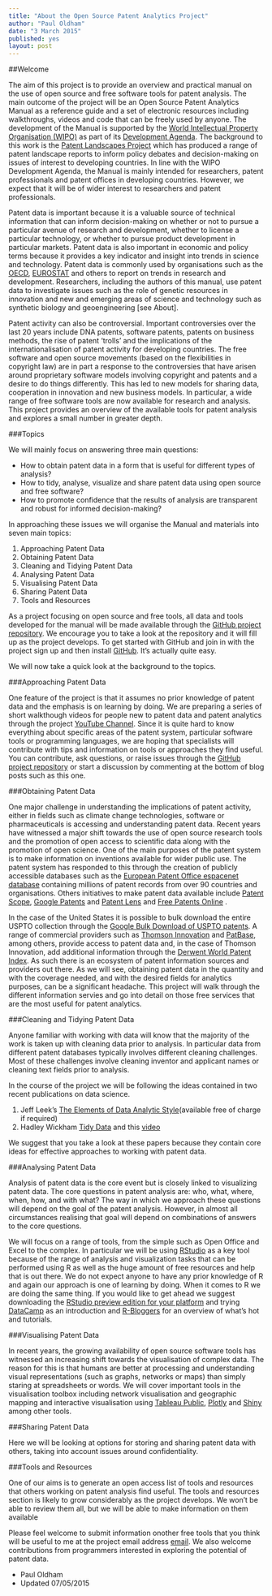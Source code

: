 ```yaml
---
title: "About the Open Source Patent Analytics Project"
author: "Paul Oldham"
date: "3 March 2015"
published: yes
layout: post
---
```


##Welcome

The aim of this project is to provide an overview and practical manual on the use of open source and free software tools for patent analysis. The main outcome of the project will be an Open Source Patent Analytics Manual as a reference guide and a set of electronic resources including walkthroughs, videos and code that can be freely used by anyone. The development of the Manual is supported by the [World Intellectual Property Organisation (WIPO)](http://www.wipo.int/portal/en/) as part of its [Development Agenda](http://www.wipo.int/ip-development/en/agenda/). The background to this work is the [Patent Landscapes Project](http://www.wipo.int/patentscope/en/programs/patent_landscapes/) which has produced a range of patent landscape reports to inform policy debates and decision-making on issues of interest to developing countries. In line with the WIPO Development Agenda, the Manual is mainly intended for researchers, patent professionals and patent offices in developing countries. However, we expect that it will be of wider interest to researchers and patent professionals. 

Patent data is important because it is a valuable source of technical information that can inform decision-making on whether or not to pursue a particular avenue of research and development, whether to license a particular technology, or whether to pursue product development in particular markets. Patent data is also important in economic and policy terms because it provides a key indicator and insight into trends in science and technology. Patent data is commonly used by organisations such as the [OECD](http://www.oecd.org/sti/inno/oecdpatentdatabases.htm), [EUROSTAT](http://ec.europa.eu/eurostat/statistics-explained/index.php/Patent_statistics) and others to report on trends in research and development. Researchers, including the authors of this manual, use patent data to investigate issues such as the role of genetic resources in innovation and new and emerging areas of science and technology such as synthetic biology and geoengineering [see About]. 

Patent activity can also be controversial. Important controversies over the last 20 years include DNA patents, software patents, patents on business methods, the rise of patent 'trolls' and the implications of the internationalisation of patent activity for developing countries. The free software and open source movements (based on the flexibilities in copyright law) are in part a response to the controversies that have arisen around proprietary software models involving copyright and patents and a desire to do things differently. This has led to new models for sharing data, cooperation in innovation and new business models. In particular, a wide range of free software tools are now available for research and analysis. This project provides an overview of the available tools for patent analysis and explores a small number in greater depth. 

###Topics

We will mainly focus on answering three main questions: 

+ How to obtain patent data in a form that is useful for different types of analysis?
+ How to tidy, analyse, visualize and share patent data using open source and free software?
+ How to promote confidence that the results of analysis are transparent and robust for informed decision-making? 

In approaching these issues we will organise the Manual and materials into seven main topics:

1. Approaching Patent Data
2. Obtaining Patent Data
3. Cleaning and Tidying Patent Data
4. Analysing Patent Data
5. Visualising Patent Data
6. Sharing Patent Data
7. Tools and Resources

As a project focusing on open source and free tools, all data and tools developed for the manual will be made available through the [GitHub project repository](https://github.com/poldham/opensource-patent-analytics). We encourage you to take a look at the repository and it will fill up as the project develops. To get started with GitHub and join in with the project sign up and then install [GitHub](https://github.com). It's actually quite easy. 

We will now take a quick look at the background to the topics. 

###Approaching Patent Data

One feature of the project is that it assumes no prior knowledge of patent data and the emphasis is on learning by doing. We are preparing a series of short walkthough videos for people new to patent data and patent analytics through the project [YouTube Channel](https://www.youtube.com/channel/UCwFhEASbKdm6WYoax73XsOw). Since it is quite hard to know everything about specific areas of the patent system, particular software tools or programming languages, we are hoping that specialists will contribute with tips and information on tools or approaches they find useful. You can contribute, ask questions, or raise issues through the [GitHub project repository](https://github.com/poldham/opensource-patent-analytics/issues) or start a discussion by commenting at the bottom of blog posts such as this one. 

###Obtaining Patent Data

One major challenge in understanding the implications of patent activity, either in fields such as climate change technologies, software or pharmaceuticals is accessing and understanding patent data. Recent years have witnessed a major shift towards the use of open source research tools and the promotion of open access to scientific data along with the promotion of open science. One of the main purposes of the patent system is to make information on inventions available for wider public use. The patent system has responded to this through the creation of publicly accessible databases such as the [European Patent Office espacenet database](http://worldwide.espacenet.com/?locale=en_EP) containing millions of patent records from over 90 countries and organisations. Others initiatives to make patent data available include [Patent Scope](https://patentscope.wipo.int/search/en/search.jsf), [Google Patents](https://www.google.co.uk/url?sa=t&rct=j&q=&esrc=s&source=web&cd=1&ved=0CCIQFjAA&url=http%3A%2F%2Fwww.google.com%2Fpatents&ei=7LFIVeyiIInmau2rgMgL&usg=AFQjCNG_XlAI_9dSaH28NeN5O6bXJSSuSw&sig2=lgFU0x6MQCnaWZBXgPYDAA&bvm=bv.92291466,d.d2s) and [Patent Lens](http://www.lens.org/lens/) and [Free Patents Online](http://www.freepatentsonline.com) . 

In the case of the United States it is possible to bulk download the entire USPTO collection through the [Google Bulk Download of USPTO patents](https://www.google.com/googlebooks/uspto.html). A range of commercial providers such as [Thomson Innovation](http://info.thomsoninnovation.com) and [PatBase](https://www.patbase.com/login.asp), among others, provide access to patent data and, in the case of Thomson Innovation, add additional information through the [Derwent World Patent Index](http://thomsonreuters.com/en/products-services/intellectual-property/patent-research-and-analysis/derwent-world-patents-index.html). As such there is an ecosystem of patent information sources and providers out there. As we will see, obtaining patent data in the quantity and with the coverage needed, and with the desired fields for analytics purposes, can be a significant headache. This project will walk through the different information servies and go into detail on those free services that are the most useful for patent analytics. 

###Cleaning and Tidying Patent Data

Anyone familiar with working with data will know that the majority of the work is taken up with cleaning data prior to analysis. In particular data from different patent databases typically involves different cleaning challenges. Most of these challenges involve cleaning inventor and applicant names or cleaning text fields prior to analysis. 

In the course of the project we will be following the ideas contained in two recent publications on data science.

1. Jeff Leek's [The Elements of Data Analytic Style](https://leanpub.com/datastyle)(available free of charge if required)
2. Hadley Wickham [Tidy Data](http://vita.had.co.nz/papers/tidy-data.pdf) and this [video](https://vimeo.com/33727555)

We suggest that you take a look at these papers because they contain core ideas for effective approaches to working with patent data. 

###Analysing Patent Data

Analysis of patent data is the core event but is closely linked to visualizing patent data. The core questions in patent analysis are: who, what, where, when, how, and with what? The way in which we approach these questions will depend on the goal of the patent analysis. However, in almost all circumstances realising that goal will depend on combinations of answers to the core questions. 

We will focus on a range of tools, from the simple such as Open Office and Excel to the complex. In particular we will be using [RStudio](http://www.rstudio.com) as a key tool because of the range of analysis and visualization tasks that can be performed using R as well as the huge amount of free resources and help that is out there. We do not expect anyone to have any prior knowledge of R and again our approach is one of learning by doing. When it comes to R we are doing the same thing. If you would like to get ahead we suggest downloading the [RStudio preview edition for your platform](http://www.rstudio.com/products/rstudio/download/preview/) and trying [DataCamp](https://www.datacamp.com) as an introduction and [R-Bloggers](http://www.r-bloggers.com) for an overview of what's hot and tutorials.   

###Visualising Patent Data

In recent years, the growing availability of open source software tools has witnessed an increasing shift towards the visualisation of complex data. The reason for this is that humans are better at processing and understanding visual representations (such as graphs, networks or maps) than simply staring at spreadsheets or words. We will cover important tools in the visualisation toolbox including network visualisation and geographic mapping and interactive visualisation using [Tableau Public](https://public.tableau.com/s/gallery), [Plotly](https://plot.ly/) and [Shiny](http://shiny.rstudio.com/gallery/) among other tools.

###Sharing Patent Data

Here we will be looking at options for storing and sharing patent data with others, taking into account issues around confidentiality. 

###Tools and Resources

One of our aims is to generate an open access list of tools and resources that others working on patent analysis find useful. The tools and resources section is likely to grow considerably as the project develops. We won't be able to review them all, but we will be able to make information on them available  

Please feel welcome to submit information onother free tools that you think will be useful to me at the project email address [email](mailto: openpatentanalytics@gmail.com). We also welcome contributions from programmers interested in exploring the potential of patent data.

- Paul Oldham
- Updated 07/05/2015




